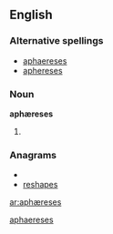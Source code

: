 ==English==

===Alternative spellings===
* [[aphaereses]]
* [[aphereses]]

===Noun===
'''aphæreses''' {{p}}

# {{plural of|[[aphæresis#English|aphæresis]]}}

===Anagrams===
* {{alphagram|aeehprss}}
* [[reshapes#English|reshapes]]


[[Category:English terms spelled with ligatures|aphaereses]]

[[ar:aphæreses]]